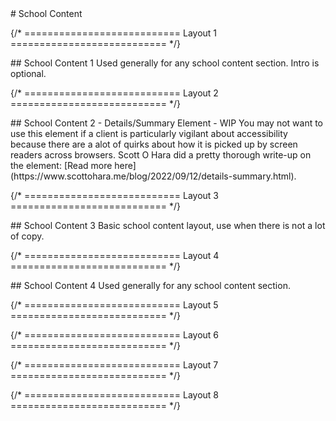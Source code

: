 
<main className="page-main">

<div className="page-title">
# School Content
</div>

{/* =========================== Layout 1 =========================== */}

<div className="intro-wrap">
  ## School Content 1
  Used generally for any school content section. Intro is optional. 
</div>

<SchoolContentOne />

{/* =========================== Layout 2 =========================== */}

<div className="intro-wrap">
  ## School Content 2 - Details/Summary Element - WIP
  You may not want to use this element if a client is particularly vigilant about accessibility because there are a alot of quirks about how it is picked up by screen readers across browsers.
  Scott O Hara did a pretty thorough write-up on the element: [Read more here](https://www.scottohara.me/blog/2022/09/12/details-summary.html). 
</div>

<SchoolContentTwo />

{/* =========================== Layout 3 =========================== */}

<div className="intro-wrap">
  ## School Content 3
  Basic school content layout, use when there is not a lot of copy. 
</div>

<SchoolContentThree />

{/* =========================== Layout 4 =========================== */}

<div className="intro-wrap">
  ## School Content 4
  Used generally for any school content section. 
</div>

<SchoolContentFour />

{/* =========================== Layout 5 =========================== */}

{/* =========================== Layout 6 =========================== */}

{/* =========================== Layout 7 =========================== */}

{/* =========================== Layout 8 =========================== */}

</main>